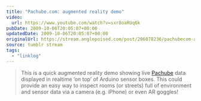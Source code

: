 ```yaml
---
title: "Pachube.com: augmented reality demo"
video:
  url: https://www.youtube.com/watch?v=sxr8oaRUq6k
pubDate: 2009-10-06T20:05:07+00:00
updatedDate: 2009-10-06T20:05:07+00:00
originalUrl: https://stream.anglepoised.com/post/206078236/pachubecom-augmented-reality-demo-this-is-a
source: tumblr stream
tags:
  - "linklog"
---
```


> This is a quick augmented reality demo showing live [Pachube][1] data displayed in realtime &lsquo;on top&rsquo; of Arduino sensor boxes. This could provide an easy way to inspect rooms (or streets) full of environment and sensor data via a camera (e.g. iPhone) or even AR goggles!

[1]: http://www.pachube.com/
